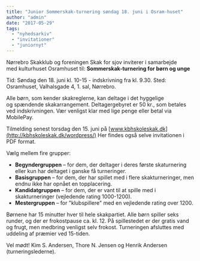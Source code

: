 ```yaml
---
title: "Junior Sommerskak-turnering søndag 18. juni i Osram-huset"
author: "admin"
date: "2017-05-29"
tags: 
  - "nyhedsarkiv"
  - "invitationer"
  - "juniornyt"
---
```


Nørrebro Skakklub og foreningen Skak for sjov inviterer i samarbejde med kulturhuset Osramhuset til: **Sommerskak-turnering for børn og unge**

Tid: Søndag den 18. juni kl. 10-15 - indskrivning fra kl. 9.30. Sted: Osramhuset, Valhalsgade 4, 1. sal, Nørrebro.

Alle børn, som kender skakreglerne, kan deltage i det hyggelige og spændende skakarrangement. Deltagergebyret er 50 kr., som betales ved indskrivningen. Vær venligst klar med lige penge eller betal via MobilePay.

Tilmelding senest torsdag den 15. juni på [www.kbhskoleskak.dk](http://kbhskoleskak.dk/wordpress/) Her findes også selve invitationen i PDF format.

Vælg mellem fire grupper:

- **Begyndergruppen** – for dem, der deltager i deres første skaturnering eller kun har deltaget i ganske få turneringer.
- **Basisgruppen** – for dem, der har spillet med i flere skakturneringer, men endnu ikke har opnået en topplacering.
- **Kandidatgruppen** – for dem, der er vant til at spille med i skakturneringer (vejledende rating 1000-1200).
- **Mestergruppen** – for "klubspillere" med en vejledende rating over 1200.

Børnene har 15 minutter hver til hele skakpartiet. Alle børn spiller seks runder, og der er frokostpause ca. kl. 12. På spillestedet er der gratis vand og frugt, men medbring venligst selv frokost. Turneringen afsluttes med uddeling af præmier ved 15-tiden.

Vel mødt! Kim S. Andersen, Thore N. Jensen og Henrik Andersen (turneringslederne).
